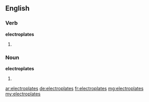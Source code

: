 ==English==
===Verb===
'''electroplates'''
#{{third-person singular of|electroplate}}

===Noun===
'''electroplates'''
#{{plural of|electroplate}}

[[ar:electroplates]]
[[de:electroplates]]
[[fr:electroplates]]
[[mg:electroplates]]
[[my:electroplates]]